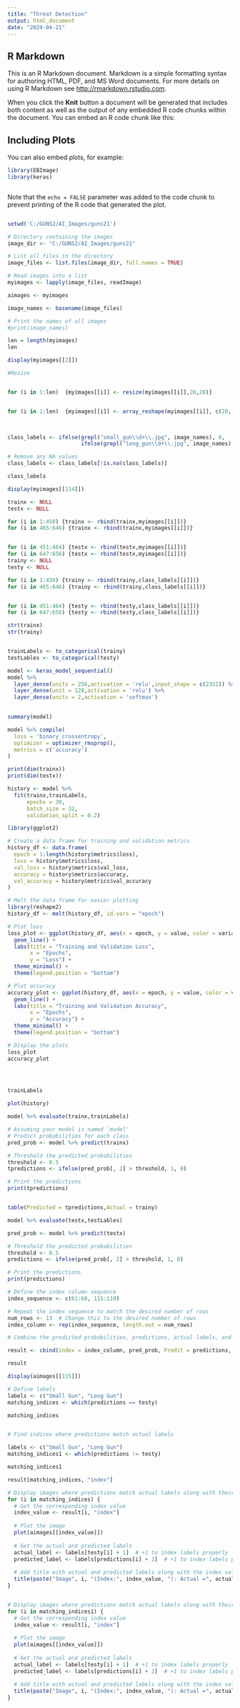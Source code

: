 ---
title: "Threat Detection"
output: html_document
date: "2024-04-21"
---



## R Markdown

This is an R Markdown document. Markdown is a simple formatting syntax for authoring HTML, PDF, and MS Word documents. For more details on using R Markdown see <http://rmarkdown.rstudio.com>.

When you click the **Knit** button a document will be generated that includes both content as well as the output of any embedded R code chunks within the document. You can embed an R code chunk like this:



## Including Plots

You can also embed plots, for example:


```{r}

library(EBImage)
library(keras)



```

Note that the `echo = FALSE` parameter was added to the code chunk to prevent printing of the R code that generated the plot.
```{r}
```


```{r}
setwd('C:/GUNS2/AI_Images/guns21')

```







```{r}

# Directory containing the images
image_dir <- "C:/GUNS2/AI_Images/guns21"

# List all files in the directory
image_files <- list.files(image_dir, full.names = TRUE)

# Read images into a list
myimages <- lapply(image_files, readImage)

aimages <- myimages

```


```{r}
image_names <- basename(image_files)

# Print the names of all images
#print(image_names)

len = length(myimages)
len
```







```{r}
display(myimages[[2]])

```



```{r}
#Resize

```

```{r}
```


```{r}
for (i in 1:len)  {myimages[[i]] <- resize(myimages[[i]],28,28)}


for (i in 1:len)  {myimages[[i]] <- array_reshape(myimages[[i]], c(28, 28, 3))}

 
```



```{r}

class_labels <- ifelse(grepl("small_gun\\d+\\.jpg", image_names), 0,
                       ifelse(grepl("long_gun\\d+\\.jpg", image_names), 1, NA))

# Remove any NA values
class_labels <- class_labels[!is.na(class_labels)]

class_labels
```

```{r}

display(myimages[[114]])

```


```{r}

trainx <- NULL
testx <- NULL

for (i in 1:450) {trainx <- rbind(trainx,myimages[[i]])}
for (i in 465:646) {trainx <- rbind(trainx,myimages[[i]])}


for (i in 451:464) {testx <- rbind(testx,myimages[[i]])}
for (i in 647:656) {testx <- rbind(testx,myimages[[i]])}
trainy <- NULL
testy <- NULL

for (i in 1:450) {trainy <- rbind(trainy,class_labels[[i]])}
for (i in 465:646) {trainy <- rbind(trainy,class_labels[[i]])}


for (i in 451:464) {testy <- rbind(testy,class_labels[[i]])}
for (i in 647:656) {testy <- rbind(testy,class_labels[[i]])}


```

```{r}
str(trainx)
str(trainy)

```


```{r}



```

```{r}
trainLabels <- to_categorical(trainy)
testLables <- to_categorical(testy)

```



```{r}
model <- keras_model_sequential()
model %>%
  layer_dense(units = 256,activation = 'relu',input_shape = c(2352)) %>%
  layer_dense(unit = 128,activation = 'relu') %>%
  layer_dense(units = 2,activation = 'softmax')
  

```

```{r}
summary(model)
```
```{r}
model %>% compile(
  loss = 'binary_crossentropy',
  optimizer = optimizer_rmsprop(),
  metrics = c('accuracy')
)
```

```{r}
print(dim(trainx))
print(dim(testx))

```


```{r}
history <- model %>%
  fit(trainx,trainLabels,
      epochs = 30,
      batch_size = 32,
      validation_split = 0.2)

library(ggplot2)

# Create a data frame for training and validation metrics
history_df <- data.frame(
  epoch = 1:length(history$metrics$loss),
  loss = history$metrics$loss,
  val_loss = history$metrics$val_loss,
  accuracy = history$metrics$accuracy,
  val_accuracy = history$metrics$val_accuracy
)

# Melt the data frame for easier plotting
library(reshape2)
history_df <- melt(history_df, id.vars = "epoch")

# Plot loss
loss_plot <- ggplot(history_df, aes(x = epoch, y = value, color = variable)) +
  geom_line() +
  labs(title = "Training and Validation Loss",
       x = "Epochs",
       y = "Loss") +
  theme_minimal() +
  theme(legend.position = "bottom")

# Plot accuracy
accuracy_plot <- ggplot(history_df, aes(x = epoch, y = value, color = variable)) +
  geom_line() +
  labs(title = "Training and Validation Accuracy",
       x = "Epochs",
       y = "Accuracy") +
  theme_minimal() +
  theme(legend.position = "bottom")

# Display the plots
loss_plot
accuracy_plot


      

```

```{r}
trainLabels
```

```{r}
plot(history)
```
```{r}
model %>% evaluate(trainx,trainLabels)


```
```{r}
# Assuming your model is named 'model'
# Predict probabilities for each class
pred_prob <- model %>% predict(trainx)

# Threshold the predicted probabilities
threshold <- 0.5
tpredictions <- ifelse(pred_prob[, 2] > threshold, 1, 0)

# Print the predictions
print(tpredictions)



```

```{r}

table(Predicted = tpredictions,Actual = trainy)

```
```{r}
model %>% evaluate(testx,testLables)

```




```{r}
pred_prob <- model %>% predict(testx)

# Threshold the predicted probabilities
threshold <- 0.5
predictions <- ifelse(pred_prob[, 2] > threshold, 1, 0)

# Print the predictions
print(predictions)
```

```{r}
# Define the index column sequence
index_sequence <- c(61:68, 115:119)

# Repeat the index sequence to match the desired number of rows
num_rows <- 13  # Change this to the desired number of rows
index_column <- rep(index_sequence, length.out = num_rows)

# Combine the predicted probabilities, predictions, actual labels, and index column
```


```{r}
result <- cbind(index = index_column, pred_prob, Predit = predictions, Actual = testy)

result

```


```{r}

display(aimages[[115]])

```

```{r}
# Define labels
labels <- c("Small Gun", "Long Gun")
matching_indices <- which(predictions == testy)

matching_indices


# Find indices where predictions match actual labels
```
```{r}
labels <- c("Small Gun", "Long Gun")
matching_indices1 <- which(predictions != testy)

matching_indices1

```

```{r}
result[matching_indices, "index"]


```


```{r}

# Display images where predictions match actual labels along with their labels and corresponding index values
for (i in matching_indices) {
  # Get the corresponding index value
  index_value <- result[i, "index"]
  
  # Plot the image
  plot(aimages[[index_value]])
  
  # Get the actual and predicted labels
  actual_label <- labels[testy[i] + 1]  # +1 to index labels properly
  predicted_label <- labels[predictions[i] + 1]  # +1 to index labels properly
  
  # Add title with actual and predicted labels along with the index value
  title(paste("Image", i, "(Index:", index_value, "): Actual =", actual_label, ", Predicted =", predicted_label))
}



```
```{r}
# Display images where predictions match actual labels along with their labels and corresponding index values
for (i in matching_indices1) {
  # Get the corresponding index value
  index_value <- result[i, "index"]
  
  # Plot the image
  plot(aimages[[index_value]])
  
  # Get the actual and predicted labels
  actual_label <- labels[testy[i] + 1]  # +1 to index labels properly
  predicted_label <- labels[predictions[i] + 1]  # +1 to index labels properly
  
  # Add title with actual and predicted labels along with the index value
  title(paste("Image", i, "(Index:", index_value, "): Actual =", actual_label, ", Predicted =", predicted_label))
}
```
 

